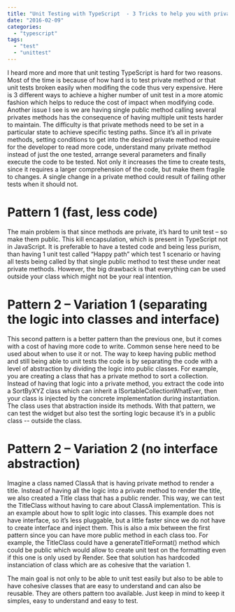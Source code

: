 ```yaml
---
title: "Unit Testing with TypeScript  - 3 Tricks to help you with private method"
date: "2016-02-09"
categories: 
  - "typescript"
tags: 
  - "test"
  - "unittest"
---
```


I heard more and more that unit testing TypeScript is hard for two reasons. Most of the time is because of how hard is to test private method or that unit tests broken easily when modifing the code thus very expensive. Here is 3 different ways to achieve a higher number of unit test in a more atomic fashion which helps to reduce the cost of impact when modifying code. Another issue I see is we are having single public method calling several privates methods has the consequence of having multiple unit tests harder to maintain. The difficulty is that private methods need to be set in a particular state to achieve specific testing paths. Since it’s all in private methods, setting conditions to get into the desired private method require for the developer to read more code, understand many private method instead of just the one tested, arrange several parameters and finally execute the code to be tested. Not only it increases the time to create tests, since it requires a larger comprehension of the code, but make them fragile to changes. A single change in a private method could result of failing other tests when it should not.

# Pattern 1 (fast, less code)

The main problem is that since methods are private, it’s hard to unit test – so make them public. This kill encapsulation, which is present in TypeScript not in JavaScript. It is preferable to have a tested code and being less purism, than having 1 unit test called “Happy path” which test 1 scenario or having all tests being called by that single public method to test these under neat private methods. However, the big drawback is that everything can be used outside your class which might not be your real intention.

# Pattern 2 – Variation 1 (separating the logic into classes and interface)

This second pattern is a better pattern than the previous one, but it comes with a cost of having more code to write. Common sense here need to be used about when to use it or not. The way to keep having public method and still being able to unit tests the code is by separating the code with a level of abstraction by dividing the logic into public classes. For example, you are creating a class that has a private method to sort a collection. Instead of having that logic into a private method, you extract the code into a SortByXYZ class which can inherit a ISortableCollectionWhatEver, then your class is injected by the concrete implementation during instantiation. The class uses that abstraction inside its methods. With that pattern, we can test the widget but also test the sorting logic because it’s in a public class -- outside the class.

# Pattern 2 – Variation 2 (no interface abstraction)

Imagine a class named ClassA that is having private method to render a title. Instead of having all the logic into a private method to render the title, we also created a Title class that has a public render. This way, we can test the TitleClass without having to care about ClassA implementation. This is an example about how to split logic into classes. This example does not have interface, so it’s less pluggable, but a little faster since we do not have to create interface and inject them. This is also a mix between the first pattern since you can have more public method in each class too. For example, the TitleClass could have a generateTitleFormat() method which could be public which would allow to create unit test on the formatting even if this one is only used by Render. See that solution has hardcoded instanciation of class which are as cohesive that the variation 1.

The main goal is not only to be able to unit test easily but also to be able to have cohesive classes that are easy to understand and can also be reusable. They are others pattern too available. Just keep in mind to keep it simples, easy to understand and easy to test.
